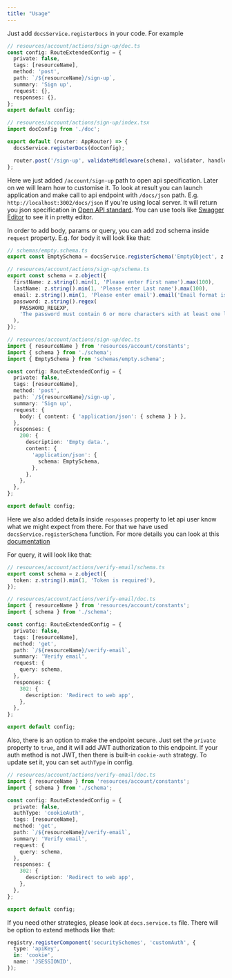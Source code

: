 ```yaml
---
title: "Usage"
---
```


Just add `docsService.registerDocs` in your code. For example
```typescript
// resources/account/actions/sign-up/doc.ts
const config: RouteExtendedConfig = {
  private: false,
  tags: [resourceName],
  method: 'post',
  path: `/${resourceName}/sign-up`,
  summary: 'Sign up',
  request: {},
  responses: {},
};
export default config;

// resources/account/actions/sign-up/index.tsx
import docConfig from './doc';

export default (router: AppRouter) => {
  docsService.registerDocs(docConfig);

  router.post('/sign-up', validateMiddleware(schema), validator, handler);
};
```

Here we just added `/account/sign-up` path to open api specification. Later on we will learn how to customise it.
To look at result you can launch application and make call to api endpoint with `/docs/json` path. E.g. `http://localhost:3002/docs/json` if you're using local server.
It will return you json specification in [Open API standard](https://github.com/OAI/OpenAPI-Specification/blob/main/versions/3.1.0.md#serverObject).
You can use tools like [Swagger Editor](https://editor-next.swagger.io/) to see it in pretty editor.


In order to add body, params or query, you can add zod schema inside `request` property.
E.g. for body it will look like that:

```typescript
// schemas/empty.schema.ts
export const EmptySchema = docsService.registerSchema('EmptyObject', z.object({}));

// resources/account/actions/sign-up/schema.ts
export const schema = z.object({
  firstName: z.string().min(1, 'Please enter First name').max(100),
  lastName: z.string().min(1, 'Please enter Last name').max(100),
  email: z.string().min(1, 'Please enter email').email('Email format is incorrect.'),
  password: z.string().regex(
    PASSWORD_REGEXP,
    'The password must contain 6 or more characters with at least one letter (a-z) and one number (0-9).',
  ),
});

// resources/account/actions/sign-up/doc.ts
import { resourceName } from 'resources/account/constants';
import { schema } from './schema';
import { EmptySchema } from 'schemas/empty.schema';

const config: RouteExtendedConfig = {
  private: false,
  tags: [resourceName],
  method: 'post',
  path: `/${resourceName}/sign-up`,
  summary: 'Sign up',
  request: {
    body: { content: { 'application/json': { schema } } },
  },
  responses: {
    200: {
      description: 'Empty data.',
      content: {
        'application/json': {
          schema: EmptySchema,
        },
      },
    },
  },
};

export default config;
```

Here we also added details inside `responses` property to let api user know what we might expect from there. For that we have used `docsService.registerSchema` function. For more details you can look at this [documentation](https://github.com/asteasolutions/zod-to-openapi)


For query, it will look like that:
```typescript
// resources/account/actions/verify-email/schema.ts
export const schema = z.object({
  token: z.string().min(1, 'Token is required'),
});

// resources/account/actions/verify-email/doc.ts
import { resourceName } from 'resources/account/constants';
import { schema } from './schema';

const config: RouteExtendedConfig = {
  private: false,
  tags: [resourceName],
  method: 'get',
  path: `/${resourceName}/verify-email`,
  summary: 'Verify email',
  request: {
    query: schema,
  },
  responses: {
    302: {
      description: 'Redirect to web app',
    },
  },
};

export default config;
```

Also, there is an option to make the endpoint secure. Just set the `private` property to `true`, and it will add JWT authorization to this endpoint.
If your auth method is not JWT, then there is built-in `cookie-auth` strategy. To update set it, you can set `authType` in config.
```typescript
// resources/account/actions/verify-email/doc.ts
import { resourceName } from 'resources/account/constants';
import { schema } from './schema';

const config: RouteExtendedConfig = {
  private: false,
  authType: 'cookieAuth',
  tags: [resourceName],
  method: 'get',
  path: `/${resourceName}/verify-email`,
  summary: 'Verify email',
  request: {
    query: schema,
  },
  responses: {
    302: {
      description: 'Redirect to web app',
    },
  },
};

export default config;
```
If you need other strategies, please look at `docs.service.ts` file. There will be option to extend methods like that:
```typescript
registry.registerComponent('securitySchemes', 'customAuth', {
  type: 'apiKey',
  in: 'cookie',
  name: 'JSESSIONID',
});
```
